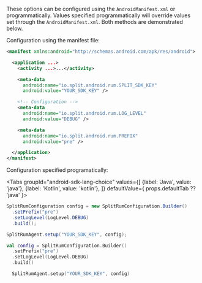 
These options can be configured using the `AndroidManifest.xml` or programmatically. Values specified programmatically will override values set through the `AndroidManifest.xml`. Both methods are demonstrated below.

Configuration using the manifest file:

```xml title="AndroidManifest.xml configuration"
<manifest xmlns:android="http://schemas.android.com/apk/res/android">

  <application ...>
    <activity ...>...</activity>

    <meta-data
      android:name="io.split.android.rum.SPLIT_SDK_KEY"
      android:value="YOUR_SDK_KEY" />

    <!-- Configuration -->
    <meta-data
      android:name="io.split.android.rum.LOG_LEVEL"
      android:value="DEBUG" />

    <meta-data
      android:name="io.split.android.rum.PREFIX"
      android:value="pre" />

  </application>
</manifest>
```

Configuration specified programatically:

<Tabs
  groupId="android-sdk-lang-choice"
  values={[
    {label: 'Java', value: 'java'},
    {label: 'Kotlin', value: 'kotlin'},
  ]} defaultValue={ props.defaultTab ?? 'java' }>
  <TabItem value="java">

```java
SplitRumConfiguration config = new SplitRumConfiguration.Builder()
  .setPrefix("pre")
  .setLogLevel(LogLevel.DEBUG)
  .build();

SplitRumAgent.setup("YOUR_SDK_KEY", config);
```

  </TabItem>
  <TabItem value="kotlin">

```kotlin
val config = SplitRumConfiguration.Builder()
  .setPrefix("pre")
  .setLogLevel(LogLevel.DEBUG)
  .build()

  SplitRumAgent.setup("YOUR_SDK_KEY", config)
```

  </TabItem>
</Tabs>